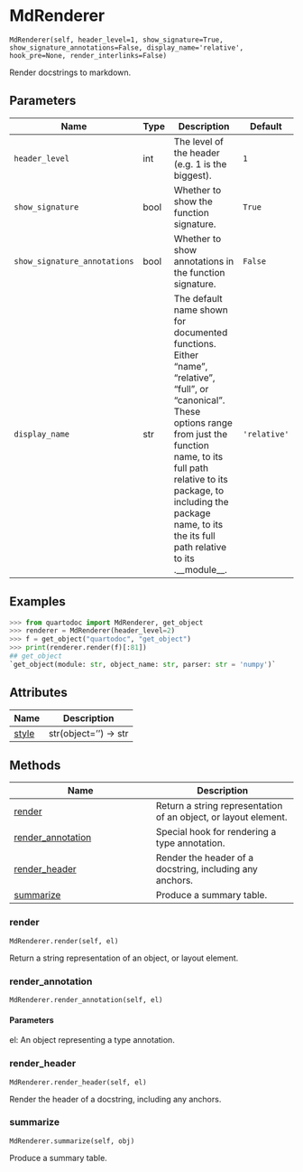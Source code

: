 # MdRenderer { #quartodoc.MdRenderer }

`MdRenderer(self, header_level=1, show_signature=True, show_signature_annotations=False, display_name='relative', hook_pre=None, render_interlinks=False)`

Render docstrings to markdown.

## Parameters

| Name                         | Type   | Description                                                                                                                                                                                                                                                                         | Default      |
|------------------------------|--------|-------------------------------------------------------------------------------------------------------------------------------------------------------------------------------------------------------------------------------------------------------------------------------------|--------------|
| `header_level`               | int    | The level of the header (e.g. 1 is the biggest).                                                                                                                                                                                                                                    | `1`          |
| `show_signature`             | bool   | Whether to show the function signature.                                                                                                                                                                                                                                             | `True`       |
| `show_signature_annotations` | bool   | Whether to show annotations in the function signature.                                                                                                                                                                                                                              | `False`      |
| `display_name`               | str    | The default name shown for documented functions. Either "name", "relative", "full", or "canonical". These options range from just the function name, to its full path relative to its package, to including the package name, to its the its full path relative to its .__module__. | `'relative'` |

## Examples

```python
>>> from quartodoc import MdRenderer, get_object
>>> renderer = MdRenderer(header_level=2)
>>> f = get_object("quartodoc", "get_object")
>>> print(renderer.render(f)[:81])
## get_object
`get_object(module: str, object_name: str, parser: str = 'numpy')`
```

## Attributes

| Name | Description |
| --- | --- |
| [style](#quartodoc.MdRenderer.style) | str(object='') -> str |

## Methods

| Name | Description |
| --- | --- |
| [render](#quartodoc.MdRenderer.render) | Return a string representation of an object, or layout element. |
| [render_annotation](#quartodoc.MdRenderer.render_annotation) | Special hook for rendering a type annotation. |
| [render_header](#quartodoc.MdRenderer.render_header) | Render the header of a docstring, including any anchors. |
| [summarize](#quartodoc.MdRenderer.summarize) | Produce a summary table. |

### render { #quartodoc.MdRenderer.render }

`MdRenderer.render(self, el)`

Return a string representation of an object, or layout element.

### render_annotation { #quartodoc.MdRenderer.render_annotation }

`MdRenderer.render_annotation(self, el)`

#### Parameters

el:
    An object representing a type annotation.

### render_header { #quartodoc.MdRenderer.render_header }

`MdRenderer.render_header(self, el)`

Render the header of a docstring, including any anchors.

### summarize { #quartodoc.MdRenderer.summarize }

`MdRenderer.summarize(self, obj)`

Produce a summary table.